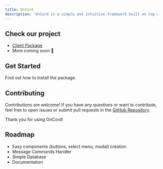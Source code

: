 ```yaml
---
title: OnCord
description: 'OnCord is a simple and intuitive framework built on top of discord.js, designed to simplify your Discord bot development.'
---
```


## Check our project
- [Client Package](https://github.com/igorwastaken/oncord/tree/main/packages/client)
- More coming soon 👀

## Get Started
<CardGroup cols={2}>
  <Card 
    title="Installation"
    icon="download"
    href="/installation">
      Find out how to install the package.
  </Card>
</CardGroup>

## Contributing

Contributions are welcome! If you have any questions or want to contribute, feel free to open issues or submit pull requests in the [GitHub Repository](https://github.com/igorwastaken/oncord).

Thank you for using OnCord!

## Roadmap
- Easy components (buttons, select menu, modal) creation
- Message Commands Handler
- Simple Database
- Documentation
